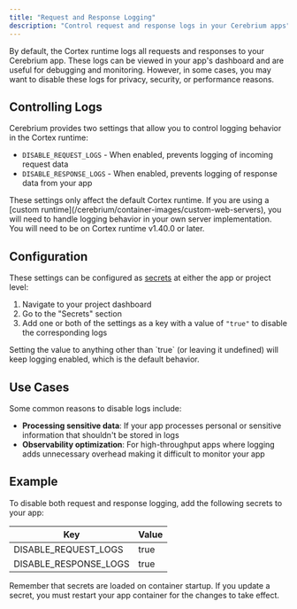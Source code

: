 ```yaml
---
title: "Request and Response Logging"
description: "Control request and response logs in your Cerebrium apps"
---
```


By default, the Cortex runtime logs all requests and responses to your Cerebrium app. These logs can be viewed in your app's dashboard and are useful for debugging and monitoring. However, in some cases, you may want to disable these logs for privacy, security, or performance reasons.

## Controlling Logs

Cerebrium provides two settings that allow you to control logging behavior in the Cortex runtime:

- `DISABLE_REQUEST_LOGS` - When enabled, prevents logging of incoming request data
- `DISABLE_RESPONSE_LOGS` - When enabled, prevents logging of response data from your app

<Note>
  These settings only affect the default Cortex runtime. If you are using a
  [custom runtime](/cerebrium/container-images/custom-web-servers), you will
  need to handle logging behavior in your own server implementation. You will
  need to be on Cortex runtime v1.40.0 or later.
</Note>

## Configuration

These settings can be configured as [secrets](/cerebrium/other-topics/using-secrets) at either the app or project level:

1. Navigate to your project dashboard
2. Go to the "Secrets" section
3. Add one or both of the settings as a key with a value of `"true"` to disable the corresponding logs

<Info>
  Setting the value to anything other than `true` (or leaving it undefined) will
  keep logging enabled, which is the default behavior.
</Info>

## Use Cases

Some common reasons to disable logs include:

- **Processing sensitive data**: If your app processes personal or sensitive information that shouldn't be stored in logs
- **Observability optimization**: For high-throughput apps where logging adds unnecessary overhead making it difficult to monitor your app

## Example

To disable both request and response logging, add the following secrets to your app:

| Key                   | Value |
| --------------------- | ----- |
| DISABLE_REQUEST_LOGS  | true  |
| DISABLE_RESPONSE_LOGS | true  |

<Note>
  Remember that secrets are loaded on container startup. If you update a secret,
  you must restart your app container for the changes to take effect.
</Note>
